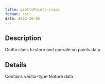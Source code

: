```yaml
--- 
title: giottoPoints-class 
format: rst 
date: 2022-10-06 
--- 
```


## Description

Giotto class to store and operate on points data


## Details

Contains vector-type feature data


